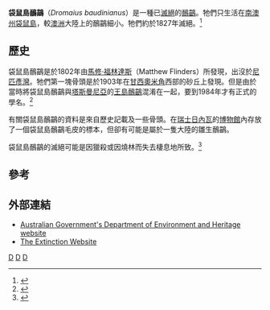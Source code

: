 {{Speciesbox 
| taxon = Dromaius baudinianus
| image = Baudin emus.jpg
| image_caption =[[查理斯·亞歷山大·勒絮爾|查理斯·亞歷山大·勒絮爾]]依據其他人的寫生和Jardin des Plantes的標本所繪的袋鼠島鴯鶓，這張畫一直被認為是同種的雌雄鴯鶓，但實際上一隻是袋鼠島鴯鶓，一隻是[[王島鴯鶓|王島鴯鶓]]
| status = EX
| status_system = iucn3.1
| status_ref = <ref>BirdLife International</ref>
| extinct = 1827
| authority = [[Shane_A._Parker|Parker]], 1984<ref name = "Davies">Davies, S. J. J. F. (2003)</ref>
| synonyms =
''Casuarius diemenianus'' <small>Jennings,1827</small><br>
''Dromaius parvulus'' <small>Mathews,1901</small><br>
''Peronista diemenianus'' <small>Mathews,1927</small>
| range_map = Dromaius distribution zh.png
| range_map_width = 250px
| range_map_caption = 鴯鶓分佈圖，袋鼠島鴯鶓為紫色
}}

'''袋鼠島鴯鶓'''（''Dromaius baudinianus''）是一種已[[滅絕|滅絕]]的[[鴯鶓|鴯鶓]]。牠們只生活在[[南澳州|南澳州]][[袋鼠島|袋鼠島]]，較[[澳洲|澳洲]]大陸上的鴯鶓細小。牠們約於1827年滅絕。<ref>{{Cite book en|author=Stattersfield, Alison J.; Crosby, Michael J.; Long, Adrian J. & Wege, David C.|year=1998|title=Endemic Bird Areas of the World: Priorities for Biodiversity Conservation}}</ref>

== 歷史 ==

袋鼠島鴯鶓是於1802年由[[馬修·福林達斯|馬修·福林達斯]]（Matthew Flinders）所發現，出沒於[[尼匹彥灣|尼匹彥灣]]。牠們第一塊骨頭是於1903年在[[甘西奧米角|甘西奧米角]]西部的砂丘上發現。但是由於當時將袋鼠島鴯鶓與[[塔斯曼尼亞|塔斯曼尼亞]]的[[王島鴯鶓|王島鴯鶓]]混淆在一起，要到1984年才有正式的學名。<ref>{{Cite journal en|author=Parker, Shane A|year=1984|title=The extinct Kangaroo Island emu, a hitherto unrecognised species|journal=Bull. B.O.C.|volume=104|pages=19-22}}</ref>

有關袋鼠島鴯鶓的資料是來自歷史記載及一些骨頭。在[[瑞士|瑞士]][[日內瓦|日內瓦]]的[[博物館|博物館]]內存放了一個袋鼠島鴯鶓毛皮的標本，但卻有可能是屬於一隻大陸的雛生鴯鶓。

袋鼠島鴯鶓的滅絕可能是因獵殺或因燒林而失去棲息地所致。<ref>{{Cite book en|author=Garnett, S.|year=1993|title=Threatened and extinct birds of Australia|publisher=Royal Australasian Ornithologists Union}}</ref>

== 參考 ==
{{reflist}}

== 外部連結 ==
* [http://www.deh.gov.au/cgi-bin/sprat/public/publicspecies.pl?taxon_id=26183 Australian Government's Department of Environment and Heritage website]{{Webarchive|url=https://archive.today/20121127170133/http://www.deh.gov.au/cgi-bin/sprat/public/publicspecies.pl?taxon_id=26183 |date=2012-11-27 }}
* [https://web.archive.org/web/20060522194112/http://www.petermaas.nl/extinct/speciesinfo/kangarooislandemu.htm The Extinction Website]
{{Taxonbar|from=Q391522}}

[[Category:IUCN紅色名錄絕滅物種|D]]
[[Category:鴯鶓屬|D]]
[[Category:不会飞的鸟|D]]